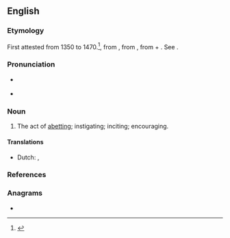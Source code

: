 ==English==

===Etymology===
First attested from 1350 to 1470.<ref name=SOED>{{R:SOED5|page=4}}</ref>, from {{etyl|enm|en}} {{m|enm|abetement}}, from {{etyl|xno|en}}, from {{etyl|fro|en}} {{m|fro|abeter}} + {{m|en|-ment}}. See {{m|en|abet}}.

===Pronunciation===
* {{a|US}} {{IPA|/əˈbɛt.mənt/|lang=en}}
* {{audio|Abetment US.ogg|Audio (US)|lang=en}}

===Noun===
{{en-noun|~}}

# The act of [[abet|abetting]]; instigating; inciting; encouraging.

====Translations====
{{trans-top|act of abetting}}
* Dutch: {{t|nl|ophitsing|m}}, {{t+|nl|aanstoken|n}}
{{trans-mid}}
{{trans-bottom}}

===References===
<references/>

===Anagrams===
* {{anagrams|en|batement}}